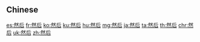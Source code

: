 {{also|然後}}
==Chinese==
{{zh-see|然後}}

[[es:然后]]
[[fr:然后]]
[[ko:然后]]
[[ku:然后]]
[[hu:然后]]
[[mg:然后]]
[[ja:然后]]
[[ta:然后]]
[[th:然后]]
[[chr:然后]]
[[uk:然后]]
[[zh:然后]]